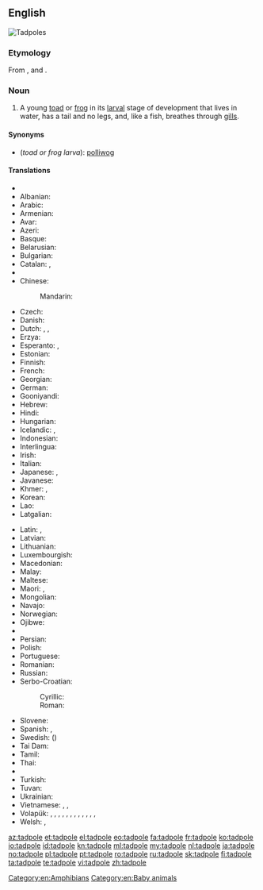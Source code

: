==English==
[[Image:Tadpoles 10 days.jpg|thumb|Tadpoles]]
{{wikipedia}}

===Etymology===
From {{etyl|enm|en}}, {{term|lang=enm|tad||toad}} and {{term|lang=enm|poll||head}}.

===Noun===
{{en-noun}}

# A young [[toad]] or [[frog]] in its [[larval]] stage of development that lives in water, has a tail and no legs, and, like a fish, breathes through [[gill]]s.

====Synonyms====
* (''toad or frog larva''): [[polliwog]]

====Translations====
{{trans-top|toad or frog larva}}
* {{trreq|af}}
* Albanian: {{t-|sq|fulterëz|f}}
* Arabic: {{t-|ar|شرغوف|m|tr=šurğūf|alt=شُرْغُوف|sc=Arab}}
* Armenian: {{t-|hy|շերեփուկ|tr=šerep'uk|sc=Armn}}
* Avar: {{t|av|къоркъотӀинчӀ|sc=Cyrl}}
* Azeri: {{t+|az|çömçəquyruq}}
* Basque: {{t-|eu|zapaburu}}
* Belarusian: {{t-|be|апалонік|m|tr=apalónik|sc=Cyrl}}
* Bulgarian: {{t-|bg|попова лъжичка|f|tr=popova lǎžička|sc=Cyrl}}
* Catalan: {{t-|ca|capgròs|m}}, {{t-|ca|cullerot|m}}
* {{trreq|ce}}
* Chinese:
*: Mandarin: {{t|cmn|蝌蚪|tr=kēdǒu|sc=Hani}}
* Czech: {{t+|cs|pulec|m}}
* Danish: {{t-|da|haletudse|c}}
* Dutch: {{t+|nl|dikkopje|m}} {{qualifier|diminutive}}, {{t+|nl|dikkop|m}}, {{t+|nl|kikkervisje}} {{qualifier|diminutive}}
* Erzya: {{tø|myv|ботпря|tr=botprja|sc=Cyrl}}
* Esperanto: {{t-|eo|ranido}}, {{t-|eo|bufido}}
* Estonian: {{t-|et|kulles}}
* Finnish: {{t+|fi|nuijapää}}
* French: {{t+|fr|têtard|m}}
* Georgian: {{t-|ka|თავკომბალა|tr=t‘avkombala|sc=Geor}}
* German: {{t+|de|Kaulquappe|f}}
* Gooniyandi: {{tø|gni|gilyjirrjgi}}
* Hebrew: {{t-|he|ראשן|m|alt=רֹאשָׁן}}
* Hindi: {{t-|hi|इल्ली|tr=illī|sc=Deva}}
* Hungarian: {{t+|hu|ebihal}}
* Icelandic: {{t-|is|halakarta|f}}, {{t-|is|froskungi|m}}
* Indonesian: {{t+|id|berudu}}
* Interlingua: {{t-|ia|larva de rana}}
* Irish: {{t-|ga|torbán|m}}
* Italian: {{t+|it|girino|m}}
* Japanese: {{t+|ja|おたまじゃくし|tr=おたまじゃくし, otamajakushi}}, {{t-|ja|オタマジャクシ|tr=otamajakushi|sc=Jpan}}
* Javanese: {{t-|jv|kecebong}}
* Khmer: {{t-|km|កូនក្អុក|tr=koonk’ok|sc=Khmr}}, {{t-|km|កូនពៀក|tr=koonpiek|sc=Khmr}}
* Korean: {{t+|ko|올챙이|tr=olchaeng-i|sc=Kore}}
* Lao: {{t-|lo|ຮວກ|tr=huak|sc=Laoo}}
* Latgalian: {{tø|ltg|kūrcaklys|m}}
{{trans-mid}}
* Latin: {{t-|la|ranunculus|m}}, {{t-|la|ranula|f}}
* Latvian: {{t-|lv|kurkulis|m}}
* Lithuanian: {{t-|lt|buožgalvis}}
* Luxembourgish: {{t-|lb|Kauzekapp|m}}
* Macedonian: {{t-|mk|полноглавец|m|tr=polnoglávec}}
* Malay: {{t-|ms|berudu}}
* Maltese: {{t-|mt|marżepp|m}}
* Maori: {{t-|mi|hua poraka}}, {{t-|mi|punua poraka}}
* Mongolian: {{t-|mn|шанаган хорхой|tr=šanagan horhoy|sc=Cyrl}}
* Navajo: {{tø|nv|tsʼǫʼasánii}}
* Norwegian: {{t+|no|rumpetroll}}
* Ojibwe: {{tø|oj|boodoonh}}
* {{trreq|os}}
* Persian: {{t-|fa|بچه قورباغه|tr=bačče-ye qurbâğe}}
* Polish: {{t+|pl|kijanka|f}}
* Portuguese: {{t+|pt|girino|m}}
* Romanian: {{t+|ro|mormoloc|m}}
* Russian: {{t+|ru|головастик|m|tr=golovástik}}
* Serbo-Croatian:
*: Cyrillic: {{t-|sh|пуноглавац|m}}
*: Roman: {{t-|sh|punoglavac|m}}
* Slovene: {{t-|sl|paglavec|m}}
* Spanish: {{t+|es|renacuajo|m}},  {{t-|es|ranacuajo|m}}
* Swedish: ({{t+|sv|grodyngel|alt=grod}}){{t+|sv|yngel|c}}
* Tai Dam: {{tø|blt|ʻkhuạk|sc=Tavt}}
* Tamil: {{t+|ta|தவளைக்குஞ்சு}}
* Thai: {{t-|th|ลูกกบ|tr=lôok gòp|sc=Thai}}
* {{trreq|bo}}
* Turkish: {{t+|tr|iribaş}}
* Tuvan: {{tø|tyv|пага төлү|tr=paga tölü}}
* Ukrainian: {{t-|uk|пуголовок|m|tr=puholovok|sc=Cyrl}}
* Vietnamese: {{t+|vi|nòng nọc}}, {{t-|vi|nọc nọc}}, {{t-|vi|óc nóc}}
* Volapük: {{qualifier|♂♀}} {{t-|vo|frogalarvat}}, {{qualifier|♂}} {{t-|vo|frogahilarvat}}, {{qualifier|♀}} {{t-|vo|frogajilarvat}}, {{qualifier|♂♀ offspring}} {{t-|vo|frogül}}, {{qualifier|♂ offspring}} {{t-|vo|hifrogül}}, {{qualifier|♀ offspring}} {{t-|vo|jifrogül}}, {{qualifier|♂♀ offspring}} {{t-|vo|bufodül}}, {{qualifier|♂ offspring}} {{t-|vo|hibufodül}}, {{qualifier|♀ offspring}} {{t-|vo|jibufodül}}, {{qualifier|♂♀ offspring}} {{t-|vo|rosipül}}, {{qualifier|♂ offspring}} {{t-|vo|hirosipül}}, {{qualifier|♀ offspring}} {{t-|vo|jirosipül}}, {{qualifier|obsolete}} {{t-|vo|smafrog}}
* Welsh: {{t-|cy|grifft|m}}, {{t-|cy|penbwl|m}}
{{trans-bottom}}

[[Category:en:Amphibians]]
[[Category:en:Baby animals]]

[[az:tadpole]]
[[et:tadpole]]
[[el:tadpole]]
[[eo:tadpole]]
[[fa:tadpole]]
[[fr:tadpole]]
[[ko:tadpole]]
[[io:tadpole]]
[[id:tadpole]]
[[kn:tadpole]]
[[ml:tadpole]]
[[my:tadpole]]
[[nl:tadpole]]
[[ja:tadpole]]
[[no:tadpole]]
[[pl:tadpole]]
[[pt:tadpole]]
[[ro:tadpole]]
[[ru:tadpole]]
[[sk:tadpole]]
[[fi:tadpole]]
[[ta:tadpole]]
[[te:tadpole]]
[[vi:tadpole]]
[[zh:tadpole]]